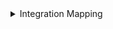 <details>
<summary>Integration Mapping</summary>
```yaml showLineNumbers
resources:
  - kind: release
    selector:
      query: 'true'
    port:
      entity:
        mappings:
          identifier: .__project.path_with_namespace + "/" + .tag_name | gsub(" "; "")
          title: .name
          blueprint: '"gitlabRelease"'
          properties:
            tagName: .tag_name
            name: .name
            description: .description
            createdAt: .created_at
            releasedAt: .released_at
            author: .author.name
            commitSha: .commit.id
            upcomingRelease: .upcoming_release
          relations:
            service: .__project.path_with_namespace | gsub(" "; "")
            gitlabMember: .author.username
```
</details>
